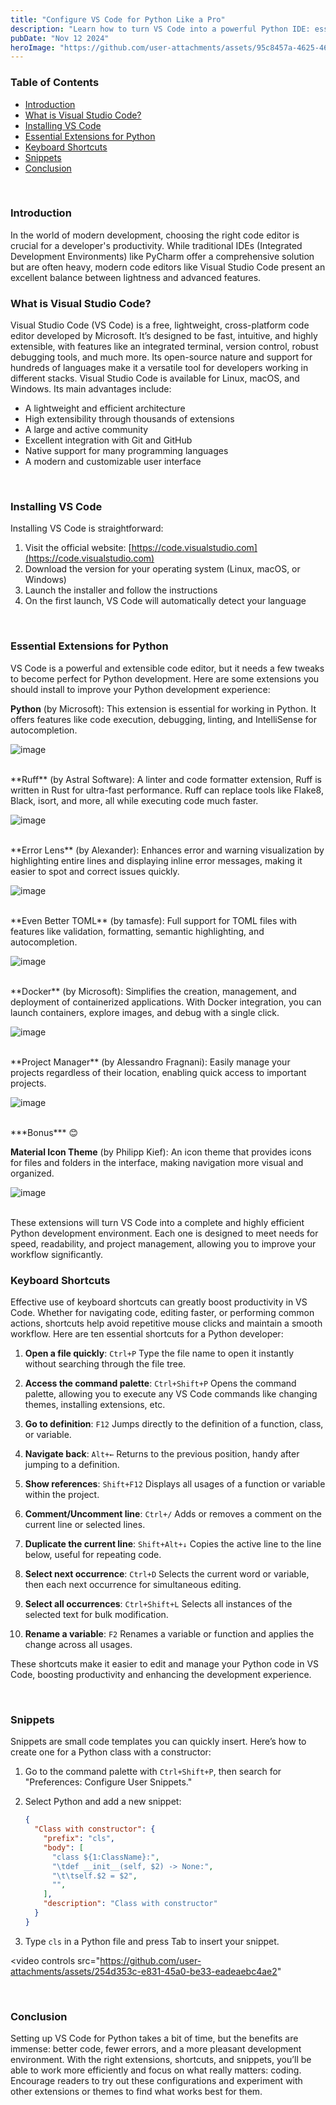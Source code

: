 ```yaml
---
title: "Configure VS Code for Python Like a Pro"
description: "Learn how to turn VS Code into a powerful Python IDE: essential extensions, customization, shortcuts, and tips to code like a pro."
pubDate: "Nov 12 2024"
heroImage: "https://github.com/user-attachments/assets/95c8457a-4625-4627-9f6c-e79c3aecf883"
---
```


### Table of Contents

- [Introduction](#introduction)
- [What is Visual Studio Code?](#what-is-visual-studio-code)
- [Installing VS Code](#installing-vs-code)
- [Essential Extensions for Python](#essential-extensions-for-python)
- [Keyboard Shortcuts](#keyboard-shortcuts)
- [Snippets](#snippets)
- [Conclusion](#conclusion)

<br />

### Introduction

In the world of modern development, choosing the right code editor is crucial for a developer's productivity. While traditional IDEs (Integrated Development Environments) like PyCharm offer a comprehensive solution but are often heavy, modern code editors like Visual Studio Code present an excellent balance between lightness and advanced features.

### What is Visual Studio Code?

Visual Studio Code (VS Code) is a free, lightweight, cross-platform code editor developed by Microsoft. It’s designed to be fast, intuitive, and highly extensible, with features like an integrated terminal, version control, robust debugging tools, and much more. Its open-source nature and support for hundreds of languages make it a versatile tool for developers working in different stacks. Visual Studio Code is available for Linux, macOS, and Windows. Its main advantages include:
- A lightweight and efficient architecture
- High extensibility through thousands of extensions
- A large and active community
- Excellent integration with Git and GitHub
- Native support for many programming languages
- A modern and customizable user interface

<br />

### Installing VS Code

Installing VS Code is straightforward:

1. Visit the official website: [https://code.visualstudio.com](https://code.visualstudio.com)
2. Download the version for your operating system (Linux, macOS, or Windows)
3. Launch the installer and follow the instructions
4. On the first launch, VS Code will automatically detect your language

<br />

### Essential Extensions for Python

VS Code is a powerful and extensible code editor, but it needs a few tweaks to become perfect for Python development. Here are some extensions you should install to improve your Python development experience:

**Python** (by Microsoft): This extension is essential for working in Python. It offers features like code execution, debugging, linting, and IntelliSense for autocompletion.

![image](https://github.com/user-attachments/assets/724e7e89-f485-401b-a1a4-ea401d6f9467)

<br />
**Ruff** (by Astral Software): A linter and code formatter extension, Ruff is written in Rust for ultra-fast performance. Ruff can replace tools like Flake8, Black, isort, and more, all while executing code much faster.

![image](https://github.com/user-attachments/assets/55522a22-b74f-4edc-994f-2b127fd85706)

<br />
**Error Lens** (by Alexander): Enhances error and warning visualization by highlighting entire lines and displaying inline error messages, making it easier to spot and correct issues quickly.

![image](https://github.com/user-attachments/assets/b8a7c272-6551-4569-86e8-76d3ea683b39)

<br />
**Even Better TOML** (by tamasfe): Full support for TOML files with features like validation, formatting, semantic highlighting, and autocompletion.

![image](https://github.com/user-attachments/assets/620ec263-fcce-46e1-8a3b-1308ca150d03)

<br />
**Docker** (by Microsoft): Simplifies the creation, management, and deployment of containerized applications. With Docker integration, you can launch containers, explore images, and debug with a single click.

![image](https://github.com/user-attachments/assets/f6bd42db-686d-4999-8be2-a866d0377d2a)

<br />
**Project Manager** (by Alessandro Fragnani): Easily manage your projects regardless of their location, enabling quick access to important projects.

![image](https://github.com/user-attachments/assets/22ca1fa2-9211-42e2-9381-6c3a21a28401)

<br />
***Bonus*** 😊

**Material Icon Theme** (by Philipp Kief): An icon theme that provides icons for files and folders in the interface, making navigation more visual and organized.

![image](https://github.com/user-attachments/assets/170def08-b11c-4891-9851-43aec8f4b5f4)

<br />
These extensions will turn VS Code into a complete and highly efficient Python development environment. Each one is designed to meet needs for speed, readability, and project management, allowing you to improve your workflow significantly.

<br />

### Keyboard Shortcuts

Effective use of keyboard shortcuts can greatly boost productivity in VS Code. Whether for navigating code, editing faster, or performing common actions, shortcuts help avoid repetitive mouse clicks and maintain a smooth workflow. Here are ten essential shortcuts for a Python developer:

1. **Open a file quickly**: `Ctrl+P`
   Type the file name to open it instantly without searching through the file tree.

2. **Access the command palette**: `Ctrl+Shift+P`
   Opens the command palette, allowing you to execute any VS Code commands like changing themes, installing extensions, etc.

3. **Go to definition**: `F12`
   Jumps directly to the definition of a function, class, or variable.

4. **Navigate back**: `Alt+←`
   Returns to the previous position, handy after jumping to a definition.

5. **Show references**: `Shift+F12`
   Displays all usages of a function or variable within the project.

6. **Comment/Uncomment line**: `Ctrl+/`
   Adds or removes a comment on the current line or selected lines.

7. **Duplicate the current line**: `Shift+Alt+↓`
   Copies the active line to the line below, useful for repeating code.

8. **Select next occurrence**: `Ctrl+D`
   Selects the current word or variable, then each next occurrence for simultaneous editing.

9. **Select all occurrences**: `Ctrl+Shift+L`
   Selects all instances of the selected text for bulk modification.

10. **Rename a variable**: `F2`
    Renames a variable or function and applies the change across all usages.

These shortcuts make it easier to edit and manage your Python code in VS Code, boosting productivity and enhancing the development experience.

<br />

### Snippets

Snippets are small code templates you can quickly insert. Here’s how to create one for a Python class with a constructor:

1. Go to the command palette with `Ctrl+Shift+P`, then search for "Preferences: Configure User Snippets."

2. Select Python and add a new snippet:

    ```json
    {
      "Class with constructor": {
        "prefix": "cls",
        "body": [
          "class ${1:ClassName}:",
          "\tdef __init__(self, $2) -> None:",
          "\t\tself.$2 = $2",
          "",
        ],
        "description": "Class with constructor"
      }
    }
    ```

3. Type `cls` in a Python file and press Tab to insert your snippet.

<video 
  controls
  src="https://github.com/user-attachments/assets/254d353c-e831-45a0-be33-eadeaebc4ae2"
></video>

<br />

### Conclusion

Setting up VS Code for Python takes a bit of time, but the benefits are immense: better code, fewer errors, and a more pleasant development environment. With the right extensions, shortcuts, and snippets, you’ll be able to work more efficiently and focus on what really matters: coding. Encourage readers to try out these configurations and experiment with other extensions or themes to find what works best for them.